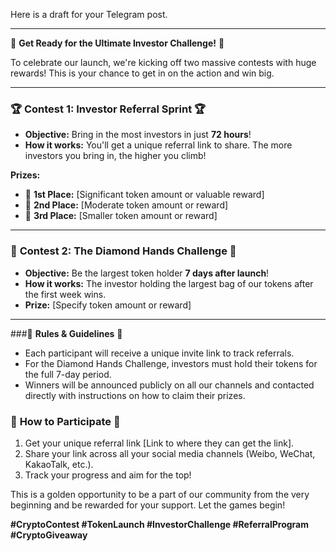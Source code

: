 Here is a draft for your Telegram post.

---

🚀 **Get Ready for the Ultimate Investor Challenge!** 🚀

To celebrate our launch, we're kicking off two massive contests with huge rewards! This is your chance to get in on the action and win big.

---

### 🏆 **Contest 1: Investor Referral Sprint** 🏆

*   **Objective:** Bring in the most investors in just **72 hours**!
*   **How it works:** You'll get a unique referral link to share. The more investors you bring in, the higher you climb!

**Prizes:**
*   🥇 **1st Place:** [Significant token amount or valuable reward]
*   🥈 **2nd Place:** [Moderate token amount or reward]
*   🥉 **3rd Place:** [Smaller token amount or reward]

---

### 💎 **Contest 2: The Diamond Hands Challenge** 💎

*   **Objective:** Be the largest token holder **7 days after launch**!
*   **How it works:** The investor holding the largest bag of our tokens after the first week wins.
*   **Prize:** [Specify token amount or reward]

---

###📜 **Rules & Guidelines** 📜

*   Each participant will receive a unique invite link to track referrals.
*   For the Diamond Hands Challenge, investors must hold their tokens for the full 7-day period.
*   Winners will be announced publicly on all our channels and contacted directly with instructions on how to claim their prizes.

### 📢 **How to Participate** 📢

1.  Get your unique referral link [Link to where they can get the link].
2.  Share your link across all your social media channels (Weibo, WeChat, KakaoTalk, etc.).
3.  Track your progress and aim for the top!

This is a golden opportunity to be a part of our community from the very beginning and be rewarded for your support. Let the games begin!

**#CryptoContest #TokenLaunch #InvestorChallenge #ReferralProgram #CryptoGiveaway**
